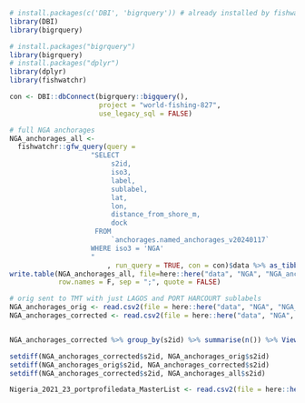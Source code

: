 
```r
# install.packages(c('DBI', 'bigrquery')) # already installed by fishwatchr
library(DBI)
library(bigrquery)

# install.packages("bigrquery")
library(bigrquery)
# install.packages("dplyr")
library(dplyr)
library(fishwatchr)

con <- DBI::dbConnect(bigrquery::bigquery(), 
                      project = "world-fishing-827", 
                      use_legacy_sql = FALSE)

```

```r
# full NGA anchorages
NGA_anchorages_all <- 
  fishwatchr::gfw_query(query = 
                    "SELECT
                         s2id,
                         iso3,
                         label,
                         sublabel,
                         lat,
                         lon,
                         distance_from_shore_m,
                         dock
                     FROM
                         `anchorages.named_anchorages_v20240117`
                    WHERE iso3 = 'NGA'
                    "
                        , run_query = TRUE, con = con)$data %>% as_tibble()
write.table(NGA_anchorages_all, file=here::here("data", "NGA", "NGA_anchorages_all.csv"), 
            row.names = F, sep = ";", quote = FALSE)

# orig sent to TMT with just LAGOS and PORT HARCOURT sublabels
NGA_anchorages_orig <- read.csv2(file = here::here("data", "NGA", "NGA_anchorages.csv"), sep = ",",)
NGA_anchorages_corrected <- read.csv2(file = here::here("data", "NGA", "Nigeria_jayfiles", "Combined_Vetted_NGA_anchorages.csv"), sep = ",",)


NGA_anchorages_corrected %>% group_by(s2id) %>% summarise(n()) %>% View()

setdiff(NGA_anchorages_corrected$s2id, NGA_anchorages_orig$s2id)
setdiff(NGA_anchorages_orig$s2id, NGA_anchorages_corrected$s2id)
setdiff(NGA_anchorages_corrected$s2id, NGA_anchorages_all$s2id)
```




```r

Nigeria_2021_23_portprofiledata_MasterList <- read.csv2(file = here::here("data", "NGA", "Nigeria_2021_23_MasterList.csv"), sep = ",",)


```




